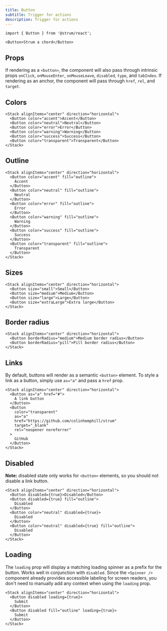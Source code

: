 ```yaml
---
title: Button
subtitle: Trigger for actions
description: Trigger for actions
---
```


```tsx
import { Button } from '@strum/react';
```

```tsx live name="simple button"
<Button>Strum a chord</Button>
```

## Props

If rendering as a `<button>`, the component will also pass through intrinsic props `onClick`, `onMouseEnter`, `onMouseLeave`, `disabled`, `type`, and `tabIndex`. If rendering as an anchor, the component will pass through `href`, `rel`, and `target`.

<PropsTable sourceLink={sourceLink} types={types} />

## Colors

```tsx live name="Button color examples"
<Stack alignItems="center" direction="horizontal">
  <Button color="accent">Accent</Button>
  <Button color="neutral">Neutral</Button>
  <Button color="error">Error</Button>
  <Button color="warning">Warning</Button>
  <Button color="success">Success</Button>
  <Button color="transparent">Transparent</Button>
</Stack>
```

## Outline

```tsx live name="outline style buttons"
<Stack alignItems="center" direction="horizontal">
  <Button color="accent" fill="outline">
    Accent
  </Button>
  <Button color="neutral" fill="outline">
    Neutral
  </Button>
  <Button color="error" fill="outline">
    Error
  </Button>
  <Button color="warning" fill="outline">
    Warning
  </Button>
  <Button color="success" fill="outline">
    Success
  </Button>
  <Button color="transparent" fill="outline">
    Transparent
  </Button>
</Stack>
```

## Sizes

```tsx live name="button sizes"
<Stack alignItems="center" direction="horizontal">
  <Button size="small">Small</Button>
  <Button size="medium">Medium</Button>
  <Button size="large">Large</Button>
  <Button size="extraLarge">Extra large</Button>
</Stack>
```

## Border radius

```tsx live name="button border radius"
<Stack alignItems="center" direction="horizontal">
  <Button borderRadius="medium">Medium border radius</Button>
  <Button borderRadius="pill">Pill border radius</Button>
</Stack>
```

## Links

By default, buttons will render as a semantic `<button>` element. To style a link as a button, simply use `as="a"` and pass a `href` prop.

```tsx live name="link button"
<Stack alignItems="center" direction="horizontal">
  <Button as="a" href="#">
    A link button
  </Button>
  <Button
    color="transparent"
    as="a"
    href="https://github.com/colinhemphill/strum"
    target="_blank"
    rel="noopener noreferrer"
  >
    GitHub
  </Button>
</Stack>
```

## Disabled

**Note:** disabled state only works for `<button>` elements, so you should not disable a link button.

```tsx live name="disabled button"
<Stack alignItems="center" direction="horizontal">
  <Button disabled={true}>Disabled</Button>
  <Button disabled={true} fill="outline">
    Disabled
  </Button>
  <Button color="neutral" disabled={true}>
    Disabled
  </Button>
  <Button color="neutral" disabled={true} fill="outline">
    Disabled
  </Button>
</Stack>
```

## Loading

The `loading` prop will display a matching loading spinner as a prefix for the button. Works well in conjunction with `disabled`. Since the `<Spinner />` component already provides accessible labeling for screen readers, you don't need to manually add any context when using the `loading` prop.

```tsx live name="loading button"
<Stack alignItems="center" direction="horizontal">
  <Button disabled loading={true}>
    Submit
  </Button>
  <Button disabled fill="outline" loading={true}>
    Submit
  </Button>
</Stack>
```
